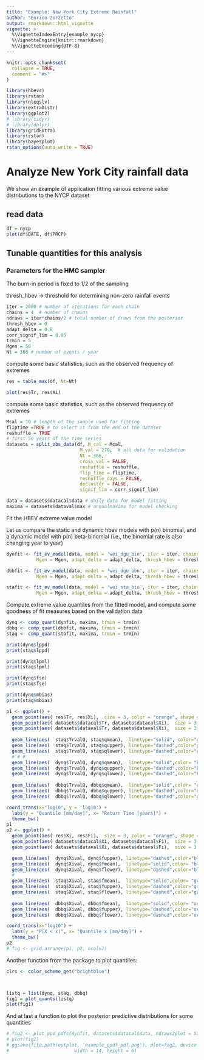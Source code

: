 ```yaml
---
title: "Example: New York City Extreme Rainfall"
author: "Enrico Zorzetto"
output: rmarkdown::html_vignette
vignette: >
  %\VignetteIndexEntry{example_nycp}
  %\VignetteEngine{knitr::rmarkdown}
  %\VignetteEncoding{UTF-8}
---
```


```r
knitr::opts_chunk$set(
  collapse = TRUE,
  comment = "#>"
)
```

```r
library(hbevr)
library(rstan)
library(nleqslv)
library(extraDistr)
library(ggplot2)
# library(tidyr)
# library(dplyr)
library(gridExtra)
library(rstan)
library(bayesplot)
rstan_options(auto_write = TRUE)
```

# Analyze New York City rainfall data

We show an example of application fitting various extreme value distributions
to the NYCP dataset

## read data

```r
df = nycp
plot(df$DATE, df$PRCP)
```


## Tunable quantities for this analysis

### Parameters for the HMC sampler

The burn-in period is fixed to 1/2 of the sampling

thresh_hbev -> threshold for determining non-zero rainfall events
 
```r
iter = 2000 # number of iterations for each chain
chains = 4  # number of chains
ndraws = iter*chains/2 # total number of draws from the posterior
thresh_hbev = 0
adapt_delta = 0.8
corr_signif_lim = 0.05
trmin = 5 
Mgen = 50
Nt = 366 # number of events / year
```


compute some basic statistics, such as the observed frequency of extremes
```r
res = table_max(df, Nt=Nt)

plot(res$Tr, res$Xi)
```


compute some basic statistics, such as the observed frequency of extremes
```r
Mcal = 10 # length of the sample used for fitting
fliptime =TRUE # to select it from the end of the dataset
reshuffle = TRUE
# first 50 years of the time series
datasets = split_obs_data(df, M_cal = Mcal,
                           M_val = 270,  # all data for validation
                           Nt = 366,
                           cross_val = FALSE, 
                           reshuffle = reshuffle, 
                           flip_time = fliptime,
                           reshuffle_days = FALSE,
                           decluster = FALSE,
                           signif_lim = corr_signif_lim)

data = datasets$datacal$data # daily data for model fitting
maxima = datasets$dataval$max # annualmaxima for model checking
```

Fit the HBEV extreme value model

Let us compare the static and dynamic hbev models with p(n) binomial,
and a dynamic model with p(n) beta-binomial (i.e., the binomial rate is also changing year to year)
```r
dynfit <- fit_ev_model(data, model = 'wei_dgu_bin', iter = iter, chains=chains , 
           Mgen = Mgen, adapt_delta = adapt_delta, thresh_hbev = thresh_hbev, refresh = 0)

dbbfit <- fit_ev_model(data, model = 'wei_dgu_bbn', iter = iter, chains=chains , 
           Mgen = Mgen, adapt_delta = adapt_delta, thresh_hbev = thresh_hbev, refresh = 0)

stafit <- fit_ev_model(data, model = 'wei_sta_bin', iter = iter, chains=chains , 
           Mgen = Mgen, adapt_delta = adapt_delta, thresh_hbev = thresh_hbev, refresh = 0)


```

Compute extreme value quantiles from the fitted model, and compute some 
goodness of fit measures based on the validation data
```r
dynq <- comp_quant(dynfit, maxima, trmin = trmin)
dbbq <- comp_quant(dbbfit, maxima, trmin = trmin)
staq <- comp_quant(stafit, maxima, trmin = trmin)

print(dynq$lppd)
print(staq$lppd)

print(dynq$lpml)
print(staq$lpml)

print(dynq$fse)
print(staq$fse)

print(dynq$mbias)
print(staq$mbias)
```

```r

p1 <- ggplot() +
  geom_point(aes( res$Tr, res$Xi),  size = 3, color = "orange", shape = 1) +
  geom_point(aes( datasets$datacal$Tr, datasets$datacal$Xi),  size = 3, color = "cyan", shape = 2) +
  geom_point(aes( datasets$dataval$Tr, datasets$dataval$Xi),  size = 3, color = "black", shape = 3) +
  
  geom_line(aes(  staq$TrvalQ, staq$qmean),  linetype="solid", color="green") +
  geom_line(aes(  staq$TrvalQ, staq$qupper), linetype="dashed",color="green") +
  geom_line(aes(  staq$TrvalQ, staq$qlower), linetype="dashed",color="green") +
  # # # 
  geom_line(aes(  dynq$TrvalQ, dynq$qmean),  linetype="solid",color= "blue") +
  geom_line(aes(  dynq$TrvalQ, dynq$qupper), linetype="dashed",color="blue") +
  geom_line(aes(  dynq$TrvalQ, dynq$qlower), linetype="dashed",color="blue") +
  
  geom_line(aes(  dbbq$TrvalQ, dbbq$qmean),  linetype="solid",color= "orange") +
  geom_line(aes(  dbbq$TrvalQ, dbbq$qupper), linetype="dashed",color="orange") +
  geom_line(aes(  dbbq$TrvalQ, dbbq$qlower), linetype="dashed",color="orange") +

coord_trans(x="log10", y = 'log10') +
  labs(y = "Quantile [mm/day]", x= "Return Time [years]") +
  theme_bw()
p1
p2 <- ggplot() +
  geom_point(aes( res$Xi, res$Fi),  size = 3, color = "orange", shape = 1) +
  geom_point(aes( datasets$datacal$Xi, datasets$datacal$Fi),  size = 3, color = "cyan", shape = 2) +
  geom_point(aes( datasets$dataval$Xi, datasets$dataval$Fi),  size = 3, color = "black", shape = 3) +

  geom_line(aes(  dynq$Xival, dynq$fupper), linetype="dashed",color="blue") +
  geom_line(aes(  dynq$Xival, dynq$fmean),  linetype="solid",color= "blue") +
  geom_line(aes(  dynq$Xival, dynq$flower), linetype="dashed",color="blue") +
  # 
  geom_line(aes(  staq$Xival, staq$fmean),  linetype="solid",color= "green") +
  geom_line(aes(  staq$Xival, staq$fupper), linetype="dashed",color="green") +
  geom_line(aes(  staq$Xival, staq$flower), linetype="dashed",color="green") +
  
  geom_line(aes(  dbbq$Xival, dbbq$fmean),  linetype="solid",color= "orange") +
  geom_line(aes(  dbbq$Xival, dbbq$fupper), linetype="dashed",color="orange") +
  geom_line(aes(  dbbq$Xival, dbbq$flower), linetype="dashed",color="orange") +

coord_trans(x="log10") +
  labs(y = "P(X < x)", x= "Quantile x [mm/day]") +
  theme_bw()
p2
# fig <- grid.arrange(p1, p2, ncol=2)
```

Another function from the package to plot quantiles:
```r
clrs <- color_scheme_get("brightblue")



listq = list(dynq, staq, dbbq)
fig1 = plot_quants(listq)
plot(fig1)


```

And at last a function to plot the posterior predictive distributions for some quantities
```r

# fig2 <- plot_ppd_pdfs(dynfit, datasets$datacal$data, ndraws2plot = 50)
# plot(fig2)
# ggsave(file.path(outplot, 'example_ppdf_pdf.png'), plot=fig2, device = 'png',
#                        width = 14, height = 6)
```

